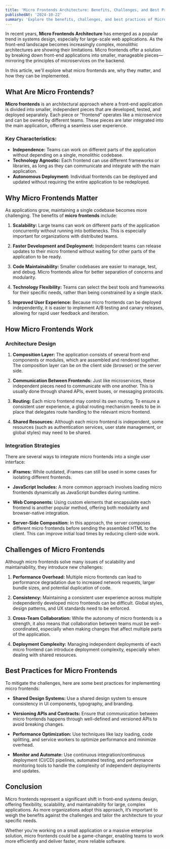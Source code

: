 ```yaml
---
title: 'Micro Frontends Architecture: Benefits, Challenges, and Best Practices'
publishedAt: '2024-10-22'
summary: 'Explore the benefits, challenges, and best practices of Micro Frontends Architecture, a growing trend in systems design that offers flexibility, scalability, and maintainability for complex web applications.'
---
```


In recent years, **Micro Frontends Architecture** has emerged as a popular trend in systems design, especially for large-scale web applications. As the front-end landscape becomes increasingly complex, monolithic architectures are showing their limitations. Micro frontends offer a solution by breaking down front-end applications into smaller, manageable pieces—mirroring the principles of microservices on the backend.

In this article, we'll explore what micro frontends are, why they matter, and how they can be implemented.

## What Are Micro Frontends?

**Micro frontends** is an architectural approach where a front-end application is divided into smaller, independent pieces that are developed, tested, and deployed separately. Each piece or "frontend" operates like a microservice and can be owned by different teams. These pieces are later integrated into the main application, offering a seamless user experience.

### Key Characteristics:
- **Independence:** Teams can work on different parts of the application without depending on a single, monolithic codebase.
- **Technology Agnostic:** Each frontend can use different frameworks or libraries, as long as they can communicate and integrate with the main application.
- **Autonomous Deployment:** Individual frontends can be deployed and updated without requiring the entire application to be redeployed.

## Why Micro Frontends Matter

As applications grow, maintaining a single codebase becomes more challenging. The benefits of **micro frontends** include:

1. **Scalability:** Large teams can work on different parts of the application concurrently without running into bottlenecks. This is especially important for organizations with distributed teams.

2. **Faster Development and Deployment:** Independent teams can release updates to their micro frontend without waiting for other parts of the application to be ready.

3. **Code Maintainability:** Smaller codebases are easier to manage, test, and debug. Micro frontends allow for better separation of concerns and modularity.

4. **Technology Flexibility:** Teams can select the best tools and frameworks for their specific needs, rather than being constrained by a single stack.

5. **Improved User Experience:** Because micro frontends can be deployed independently, it is easier to implement A/B testing and canary releases, allowing for rapid user feedback and iteration.

## How Micro Frontends Work

### Architecture Design

1. **Composition Layer:** The application consists of several front-end components or modules, which are assembled and rendered together. The composition layer can be on the client side (browser) or the server side.

2. **Communication Between Frontends:** Just like microservices, these independent pieces need to communicate with one another. This is usually done through shared APIs, event buses, or messaging protocols.

3. **Routing:** Each micro frontend may control its own routing. To ensure a consistent user experience, a global routing mechanism needs to be in place that delegates route handling to the relevant micro frontend.

4. **Shared Resources:** Although each micro frontend is independent, some resources (such as authentication services, user state management, or global styles) may need to be shared.

### Integration Strategies

There are several ways to integrate micro frontends into a single user interface:

- **iFrames:** While outdated, iFrames can still be used in some cases for isolating different frontends.

- **JavaScript Includes:** A more common approach involves loading micro frontends dynamically as JavaScript bundles during runtime.

- **Web Components:** Using custom elements that encapsulate each frontend is another popular method, offering both modularity and browser-native integration.

- **Server-Side Composition:** In this approach, the server composes different micro frontends before sending the assembled HTML to the client. This can improve initial load times by reducing client-side work.

## Challenges of Micro Frontends

Although micro frontends solve many issues of scalability and maintainability, they introduce new challenges:

1. **Performance Overhead:** Multiple micro frontends can lead to performance degradation due to increased network requests, larger bundle sizes, and potential duplication of code.

2. **Consistency:** Maintaining a consistent user experience across multiple independently developed micro frontends can be difficult. Global styles, design patterns, and UX standards need to be enforced.

3. **Cross-Team Collaboration:** While the autonomy of micro frontends is a strength, it also means that collaboration between teams must be well-coordinated, especially when making changes that affect multiple parts of the application.

4. **Deployment Complexity:** Managing independent deployments of each micro frontend can introduce deployment complexity, especially when dealing with shared resources.

## Best Practices for Micro Frontends

To mitigate the challenges, here are some best practices for implementing micro frontends:

- **Shared Design Systems:** Use a shared design system to ensure consistency in UI components, typography, and branding.

- **Versioning APIs and Contracts:** Ensure that communication between micro frontends happens through well-defined and versioned APIs to avoid breaking changes.

- **Performance Optimization:** Use techniques like lazy loading, code splitting, and service workers to optimize performance and minimize overhead.

- **Monitor and Automate:** Use continuous integration/continuous deployment (CI/CD) pipelines, automated testing, and performance monitoring tools to handle the complexity of independent deployments and updates.

## Conclusion

Micro frontends represent a significant shift in front-end systems design, offering flexibility, scalability, and maintainability for large, complex applications. As more organizations adopt this approach, it’s important to weigh the benefits against the challenges and tailor the architecture to your specific needs.

Whether you're working on a small application or a massive enterprise solution, micro frontends could be a game-changer, enabling teams to work more efficiently and deliver faster, more reliable software.
